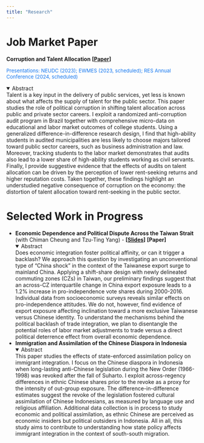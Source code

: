 ```yaml
---
title: "Research"
---
```


# Job Market Paper

**Corruption and Talent Allocation** **[[Paper](https://yangxun.org/Research/JMP_Xun_2023.pdf)]**

<span style="color:#1276f0; font-size:small">
Presentations: NEUDC (2023); EWMES (2023, scheduled); RES Annual Conference (2024, scheduled)
</span>

<details open>
  <summary>Abstract</summary>
    Talent is a key input in the delivery of public services, yet less is known about what affects the supply of talent for the public sector. This paper studies the role of political corruption in shifting talent allocation across public and private sector careers. I exploit a randomized anti-corruption audit program in Brazil together with comprehensive micro-data on educational and labor market outcomes of college students. Using a generalized difference-in-difference research design, I find that high-ability students in audited municipalities are less likely to choose majors tailored toward public sector careers, such as business administration and law. Moreover, tracking students to the labor market demonstrates that audits also lead to a lower share of high-ability students working as civil servants. Finally, I provide suggestive evidence that the effects of audits on talent allocation can be driven by the perception of lower rent-seeking returns and higher reputation costs. Taken together, these findings highlight an understudied negative consequence of corruption on the economy: the distortion of talent allocation toward rent-seeking in the public sector.
</details>


# Selected Work in Progress
- **Economic Dependence and Political Dispute Across the Taiwan Strait** (with Chiman Cheung and Tzu-Ting Yang) - **[[Slides](https://yangxun.org/Research/CAGE_2022_Taiwan.pdf)]** **[Paper]**
<details open>
  <summary>Abstract</summary>
    Does economic integration foster political affinity, or can it trigger a backlash? We approach this question by investigating an unconventional type of “China shock” in the context of the Taiwanese export surge to mainland China. Applying a shift-share design with newly delineated commuting zones (CZs) in Taiwan, our preliminary findings suggest that an across-CZ interquartile change in China export exposure leads to a 1.2\% increase in pro-independence vote shares during 2000-2016. Individual data from socioeconomic surveys reveals similar effects on pro-independence attitudes. We do not, however, find evidence of export exposure affecting inclination toward a more exclusive Taiwanese versus Chinese identity. To understand the mechanisms behind the political backlash of trade integration, we plan to disentangle the potential roles of labor market adjustments to trade versus a direct political deterrence effect from overall economic dependence.
</details>

- **Immigration and Assimilation of the Chinese Diaspora in Indonesia**
<details open>
  <summary>Abstract</summary>
     This paper studies the effects of state-enforced assimilation policy on immigrant integration. I focus on the Chinese diaspora in Indonesia when long-lasting anti-Chinese legislation during the New Order (1966-1998) was revoked after the fall of Suharto. I exploit across-regency differences in ethnic Chinese shares prior to the revoke as a proxy for the intensity of out-group exposure. The difference-in-difference estimates suggest the revoke of the legislation fostered cultural assimilation of Chinese Indonesians, as measured by language use and religious affiliation. Additional data collection is in process to study economic and political assimilation, as ethnic Chinese are perceived as economic insiders but political outsiders in Indonesia. All in all, this study aims to contribute to understanding how state policy affects immigrant integration in the context of south-south migration.
</details>